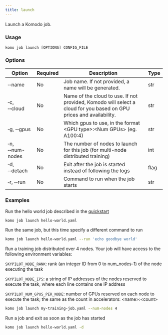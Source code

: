 ```yaml
---
title: launch
---
```


Launch a Komodo job.

### Usage

`komo job launch [OPTIONS] CONFIG_FILE`

### Options

| Option                               | Required | Description                                                                                                         | Type |
| ------------------------------------ | -------- | ------------------------------------------------------------------------------------------------------------------- | ---- |
| &#x2011;&#x2011;name                 | No       | Job name. If not provided, a name will be generated.                                                                | str  |
| &#x2011;c, &#x2011;&#x2011;cloud     | No       | Name of the cloud to use. If not provided, Komodo will select a cloud for you based on GPU prices and availability. | str  |
| &#x2011;g, &#x2011;&#x2011;gpus      | No       | Which gpus to use, in the format \<GPU type\>:\<Num GPUs\> (eg. A100:4)                                             | str  |
| &#x2011;n, &#x2011;&#x2011;num-nodes | No       | The number of nodes to launch for this job (for multi-node distributed training)                                    | int  |
| &#x2011;d, &#x2011;&#x2011;detach    | No       | Exit after the job is started instead of following the logs                                                         | flag |
| &#x2011;r, &#x2011;&#x2011;run       | No       | Command to run when the job starts                                                                                  | str  |

### Examples

Run the hello world job described in the [quickstart](../../../../quickstart)

```bash
komo job launch hello-world.yaml
```

Run the same job, but this time specify a different command to run

```bash
komo job launch hello-world.yaml --run 'echo goodbye world'
```

Run a training job distributed over 4 nodes.
Your job will have access to the following environment variables:

`SKYPILOT_NODE_RANK`: rank (an integer ID from 0 to num_nodes-1) of the node executing the task

`SKYPILOT_NODE_IPS`: a string of IP addresses of the nodes reserved to execute the task, where each line contains one IP address

`SKYPILOT_NUM_GPUS_PER_NODE`: number of GPUs reserved on each node to execute the task; the same as the count in accelerators: \<name\>:\<count\> 

```bash
komo job launch my-training-job.yaml --num-nodes 4
```

Run a job and exit as soon as the job has started

```bash
komo job launch hello-world.yaml -d
```
